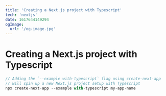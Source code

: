 ```yaml
---
title: 'Creating a Next.js project with Typescript'
tech: 'nextjs'
date: 1617644149294
ogImage:
  url: '/og-image.jpg'
---
```


# Creating a Next.js project with Typescript

```jsx
// Adding the `--example with-typescript` flag using create-next-app
// will spin up a new Next.js project setup with Typescript
npx create-next-app --example with-typescript my-app-name
```
